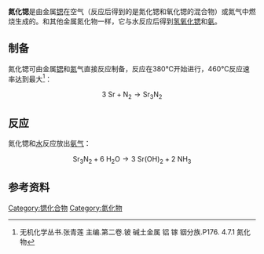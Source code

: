 {{Chembox
| 名称 = 氮化锶
| 英文名 = Strontium nitride
| Section1 = {{Chembox 识别
|   CAS号 = 12033-82-8
|   CASNo_Ref = {{Cascite|correct|CAS}}
|   PubChem = 
|   SMILES =  }}
| Section2 = {{Chembox 性质
|   化学式 = Sr<sub>3</sub>N<sub>2</sub>
|   摩尔质量 = 
|   外观 = 
|   密度 = 
|   熔点 = 
|   沸点 = 
|   溶解度 =  }}
| Section3 = {{Chembox 危险性
|   主要危险 = 
|   闪点 = 
|   自燃点 =  }}
}}
'''氮化锶'''是由金属[[锶|锶]]在空气（反应后得到的是氮化锶和氧化锶的混合物）或氮气中燃烧生成的。和其他金属氮化物一样，它与水反应后得到[[氢氧化锶|氢氧化锶]]和[[氨|氨]]。
==制备==
氮化锶可由金属[[锶|锶]]和[[氮|氮]]气直接反应制备，反应在380℃开始进行，460℃反应速率达到最大<ref>无机化学丛书.张青莲 主编.第二卷.铍 碱土金属 铝 镓 铟分族.P176. 4.7.1 氮化物</ref>：
:<math>\mathrm{3\ Sr + N_2 \rightarrow Sr_3N_2}</math>
==反应==
氮化锶和[[水|水]]反应放出[[氨气|氨气]]：
:<math>\mathrm{Sr_3N_2 + 6\ H_2O \rightarrow 3\ Sr(OH)_2  +  2\ NH_3}</math>
==参考资料==
{{reflist}}
{{Inorganic-compound-stub}}

{{鍶化合物}}

[[Category:锶化合物|Category:锶化合物]]
[[Category:氮化物|Category:氮化物]]